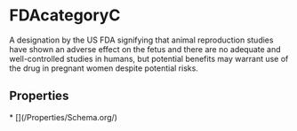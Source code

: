 # FDAcategoryC

A designation by the US FDA signifying that animal reproduction studies have shown an adverse effect on the fetus and there are no adequate and well-controlled studies in humans, but potential benefits may warrant use of the drug in pregnant women despite potential risks.

## Properties

<Grid>
* [](/Properties/Schema.org/)

</Grid>

